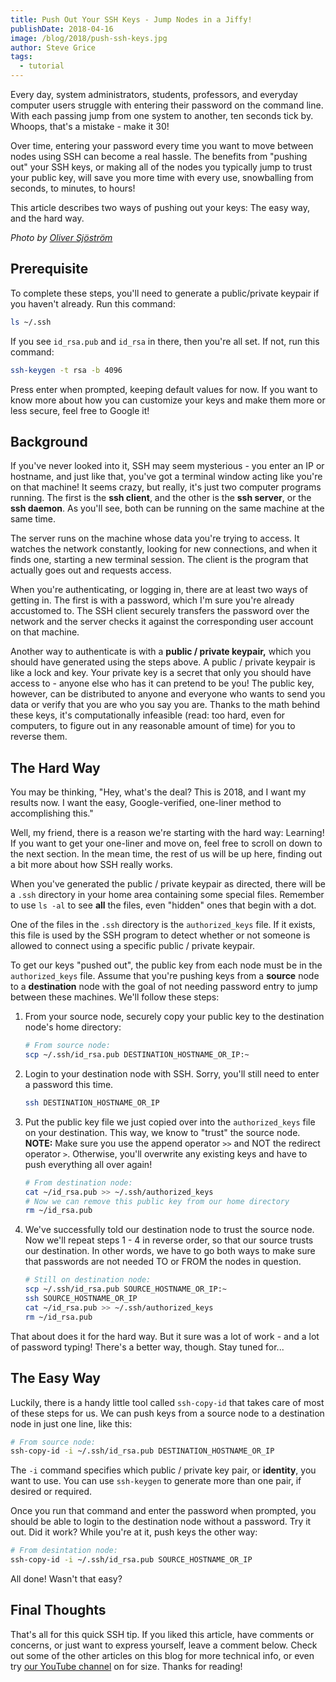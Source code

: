 ---
title: Push Out Your SSH Keys - Jump Nodes in a Jiffy!
publishDate: 2018-04-16
image: /blog/2018/push-ssh-keys.jpg
author: Steve Grice
tags:
  - tutorial
---

Every day, system administrators, students, professors, and everyday computer users struggle with entering their password on the command line. With each passing jump from one system to another, ten seconds tick by. Whoops, that's a mistake - make it 30!

Over time, entering your password every time you want to move between nodes using SSH can become a real hassle. The benefits from "pushing out" your SSH keys, or making all of the nodes you typically jump to trust your public key, will save you more time with every use, snowballing from seconds, to minutes, to hours!

This article describes two ways of pushing out your keys: The easy way, and the hard way.

*Photo by [Oliver Sjöström](https://www.pexels.com/photo/man-wearing-blue-shorts-about-to-dive-on-body-of-water-1098365/)*

## Prerequisite

To complete these steps, you'll need to generate a public/private keypair if you haven't already. Run this command:

```bash
ls ~/.ssh
```

If you see `id_rsa.pub` and `id_rsa` in there, then you're all set. If not, run this command:

```bash
ssh-keygen -t rsa -b 4096
```

Press enter when prompted, keeping default values for now. If you want to know more about how you can customize your keys and make them more or less secure, feel free to Google it!

## Background

If you've never looked into it, SSH may seem mysterious - you enter an IP or hostname, and just like that, you've got a terminal window acting like you're on that machine! It seems crazy, but really, it's just two computer programs running. The first is the **ssh client**, and the other is the **ssh server**, or the **ssh daemon**. As you'll see, both can be running on the same machine at the same time.

The server runs on the machine whose data you're trying to access. It watches the network constantly, looking for new connections, and when it finds one, starting a new terminal session. The client is the program that actually goes out and requests access.

When you're authenticating, or logging in, there are at least two ways of getting in. The first is with a password, which I'm sure you're already accustomed to. The SSH client securely transfers the password over the network and the server checks it against the corresponding user account on that machine.

Another way to authenticate is with a **public / private keypair,** which you should have generated using the steps above. A public / private keypair is like a lock and key. Your private key is a secret that only you should have access to - anyone else who has it can pretend to be you! The public key, however, can be distributed to anyone and everyone who wants to send you data or verify that you are who you say you are. Thanks to the math behind these keys, it's computationally infeasible (read: too hard, even for computers, to figure out in any reasonable amount of time) for you to reverse them.

## The Hard Way

You may be thinking, "Hey, what's the deal? This is 2018, and I want my results now. I want the easy, Google-verified, one-liner method to accomplishing this."

Well, my friend, there is a reason we're starting with the hard way: Learning! If you want to get your one-liner and move on, feel free to scroll on down to the next section. In the mean time, the rest of us will be up here, finding out a bit more about how SSH really works.

When you've generated the public / private keypair as directed, there will be a `.ssh` directory in your home area containing some special files. Remember to use `ls -al` to see **all** the files, even "hidden" ones that begin with a dot.

One of the files in the `.ssh` directory is the `authorized_keys` file. If it exists, this file is used by the SSH program to detect whether or not someone is allowed to connect using a specific public / private keypair.

To get our keys "pushed out", the public key from each node must be in the `authorized_keys` file. Assume that you're pushing keys from a **source** node to a **destination** node with the goal of not needing password entry to jump between these machines. We'll follow these steps:

1. From your source node, securely copy your public key to the destination node's home directory:

    ```bash
    # From source node:
    scp ~/.ssh/id_rsa.pub DESTINATION_HOSTNAME_OR_IP:~
    ```

2. Login to your destination node with SSH. Sorry, you'll still need to enter a password this time.

    ```bash
    ssh DESTINATION_HOSTNAME_OR_IP
    ```

3. Put the public key file we just copied over into the `authorized_keys` file on your destination. This way, we know to "trust" the source node. **NOTE:** Make sure you use the append operator `>>` and NOT the redirect operator `>`. Otherwise, you'll overwrite any existing keys and have to push everything all over again!

    ```bash
    # From destination node:
    cat ~/id_rsa.pub >> ~/.ssh/authorized_keys
    # Now we can remove this public key from our home directory
    rm ~/id_rsa.pub
    ```

4. We've successfully told our destination node to trust the source node. Now we'll repeat steps 1 - 4 in reverse order, so that our source trusts our destination. In other words, we have to go both ways to make sure that passwords are not needed TO or FROM the nodes in question.

    ```bash
    # Still on destination node:
    scp ~/.ssh/id_rsa.pub SOURCE_HOSTNAME_OR_IP:~
    ssh SOURCE_HOSTNAME_OR_IP
    cat ~/id_rsa.pub >> ~/.ssh/authorized_keys
    rm ~/id_rsa.pub
    ```

That about does it for the hard way. But it sure was a lot of work - and a lot of password typing! There's a better way, though. Stay tuned for...

## The Easy Way

Luckily, there is a handy little tool called `ssh-copy-id` that takes care of most of these steps for us. We can push keys from a source node to a destination node in just one line, like this:

```bash
# From source node:
ssh-copy-id -i ~/.ssh/id_rsa.pub DESTINATION_HOSTNAME_OR_IP
```

The `-i` command specifies which public / private key pair, or **identity**, you want to use. You can use `ssh-keygen` to generate more than one pair, if desired or required.

Once you run that command and enter the password when prompted, you should be able to login to the destination node without a password. Try it out. Did it work? While you're at it, push keys the other way:

```bash
# From desintation node:
ssh-copy-id -i ~/.ssh/id_rsa.pub SOURCE_HOSTNAME_OR_IP
```

All done! Wasn't that easy?

## Final Thoughts

That's all for this quick SSH tip. If you liked this article, have comments or concerns, or just want to express yourself, leave a comment below. Check out some of the other articles on this blog for more technical info, or even try [our YouTube channel][youtube-channel] on for size. Thanks for reading!

[youtube-channel]: https://youtube.com/@PageKey
